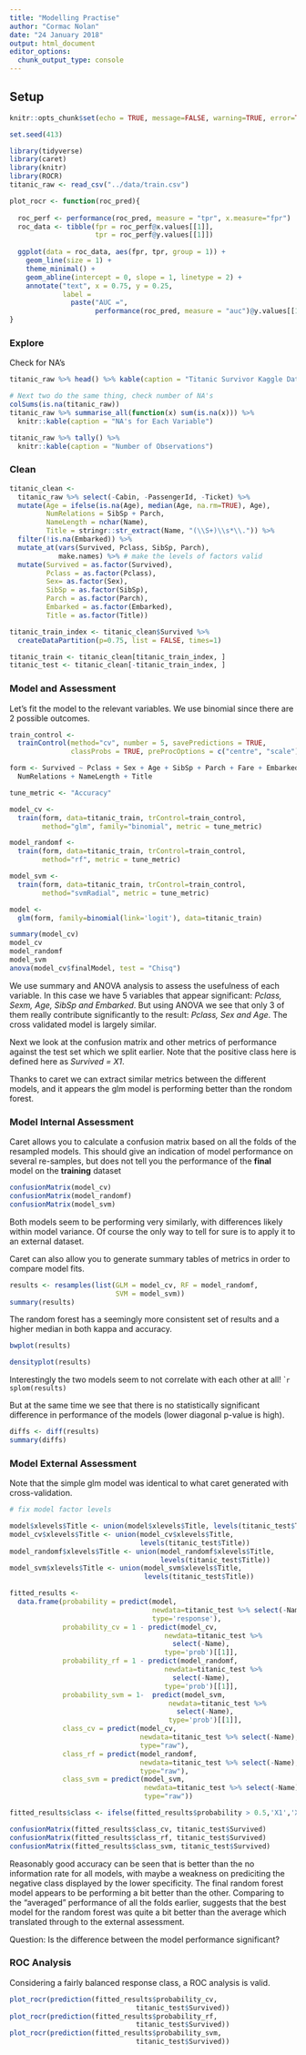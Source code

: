 ```yaml
---
title: "Modelling Practise"
author: "Cormac Nolan"
date: "24 January 2018"
output: html_document
editor_options: 
  chunk_output_type: console
---
```


## Setup {.tabset}

```r
knitr::opts_chunk$set(echo = TRUE, message=FALSE, warning=TRUE, error=TRUE)

set.seed(413)
```


```r
library(tidyverse)
library(caret)
library(knitr)
library(ROCR)
titanic_raw <- read_csv("../data/train.csv")

```


```r
plot_rocr <- function(roc_pred){
  
  roc_perf <- performance(roc_pred, measure = "tpr", x.measure="fpr")
  roc_data <- tibble(fpr = roc_perf@x.values[[1]],
                     tpr = roc_perf@y.values[[1]])
  
  ggplot(data = roc_data, aes(fpr, tpr, group = 1)) +
    geom_line(size = 1) +
    theme_minimal() +
    geom_abline(intercept = 0, slope = 1, linetype = 2) +
    annotate("text", x = 0.75, y = 0.25, 
             label = 
               paste("AUC =", 
                     performance(roc_pred, measure = "auc")@y.values[[1]]))
}

```
### Explore
Check for NA's
```r
titanic_raw %>% head() %>% kable(caption = "Titanic Survivor Kaggle Dataset")

# Next two do the same thing, check number of NA's
colSums(is.na(titanic_raw)) 
titanic_raw %>% summarise_all(function(x) sum(is.na(x))) %>% 
  knitr::kable(caption = "NA's for Each Variable")

titanic_raw %>% tally() %>%  
  knitr::kable(caption = "Number of Observations")
```

### Clean
```r
titanic_clean <- 
  titanic_raw %>% select(-Cabin, -PassengerId, -Ticket) %>% 
  mutate(Age = ifelse(is.na(Age), median(Age, na.rm=TRUE), Age),
         NumRelations = SibSp + Parch,
         NameLength = nchar(Name),
         Title = stringr::str_extract(Name, "(\\S+)\\s*\\.")) %>% 
  filter(!is.na(Embarked)) %>% 
  mutate_at(vars(Survived, Pclass, SibSp, Parch),
            make.names) %>% # make the levels of factors valid
  mutate(Survived = as.factor(Survived),
         Pclass = as.factor(Pclass),
         Sex= as.factor(Sex),
         SibSp = as.factor(SibSp),
         Parch = as.factor(Parch),
         Embarked = as.factor(Embarked),
         Title = as.factor(Title))
```

```r
titanic_train_index <- titanic_clean$Survived %>%
  createDataPartition(p=0.75, list = FALSE, times=1)

titanic_train <- titanic_clean[titanic_train_index, ]
titanic_test <- titanic_clean[-titanic_train_index, ]
```

### Model and Assessment
Let's fit the model to the relevant variables. We use binomial since there are 2 possible outcomes.
```r
train_control <- 
  trainControl(method="cv", number = 5, savePredictions = TRUE, 
               classProbs = TRUE, preProcOptions = c("centre", "scale"))

form <- Survived ~ Pclass + Sex + Age + SibSp + Parch + Fare + Embarked +
  NumRelations + NameLength + Title

tune_metric <- "Accuracy"

model_cv <- 
  train(form, data=titanic_train, trControl=train_control, 
        method="glm", family="binomial", metric = tune_metric)

model_randomf <- 
  train(form, data=titanic_train, trControl=train_control, 
        method="rf", metric = tune_metric)

model_svm <-
  train(form, data=titanic_train, trControl=train_control,
        method="svmRadial", metric = tune_metric)

model <- 
  glm(form, family=binomial(link='logit'), data=titanic_train)

summary(model_cv)
model_cv
model_randomf
model_svm
anova(model_cv$finalModel, test = "Chisq")

```

We use summary and ANOVA analysis to assess the usefulness of each variable. In this case we have 5 variables that appear significant: *Pclass, Sexm, Age, SibSp and Embarked*. But using ANOVA we see that only 3 of them really contribute significantly to the result: *Pclass, Sex and Age*. The cross validated model is largely similar.

Next we look at the confusion matrix and other metrics of performance against the test set which we split earlier. Note that the positive class here is defined here as *Survived = X1*.

Thanks to caret we can extract similar metrics between the different models, and it appears the glm model is performing better than the rondom forest.

### Model Internal Assessment
Caret allows you to calculate a confusion matrix based on all the folds of the resampled models. This should give an indication of model performance on several re-samples, but does not tell you the performance of the **final** model on the **training** dataset
```r
confusionMatrix(model_cv)
confusionMatrix(model_randomf)
confusionMatrix(model_svm)

```

Both models seem to be performing very similarly, with differences likely within model variance. Of course the only way to tell for sure is to apply it to an external dataset.

Caret can also allow you to generate summary tables of metrics in order to compare model fits.
```r
results <- resamples(list(GLM = model_cv, RF = model_randomf, 
                          SVM = model_svm))
summary(results)
```

The random forest has a seemingly more consistent set of results and a higher median in both kappa and accuracy. 
```r
bwplot(results)

densityplot(results)
```

Interestingly the two models seem to not correlate with each other at all!
````r
splom(results)
```

But at the same time we see that there is no statistically significant difference in performance of the models (lower diagonal p-value is high).
```r
diffs <- diff(results)
summary(diffs)
```

### Model External Assessment
Note that the simple glm model was identical to what caret generated with cross-validation.
```r
# fix model factor levels

model$xlevels$Title <- union(model$xlevels$Title, levels(titanic_test$Title))
model_cv$xlevels$Title <- union(model_cv$xlevels$Title,
                                levels(titanic_test$Title))
model_randomf$xlevels$Title <- union(model_randomf$xlevels$Title,
                                     levels(titanic_test$Title))
model_svm$xlevels$Title <- union(model_svm$xlevels$Title,
                                 levels(titanic_test$Title))

fitted_results <- 
  data.frame(probability = predict(model,
                                   newdata=titanic_test %>% select(-Name),
                                   type='response'),
             probability_cv = 1 - predict(model_cv,
                                      newdata=titanic_test %>%
                                        select(-Name),
                                      type='prob')[[1]],
             probability_rf = 1 - predict(model_randomf,
                                      newdata=titanic_test %>%
                                        select(-Name),
                                      type='prob')[[1]],
             probability_svm = 1-  predict(model_svm,
                                       newdata=titanic_test %>%
                                         select(-Name),
                                       type='prob')[[1]],
             class_cv = predict(model_cv, 
                                newdata=titanic_test %>% select(-Name),
                                type="raw"),
             class_rf = predict(model_randomf, 
                                newdata=titanic_test %>% select(-Name),
                                type="raw"),
             class_svm = predict(model_svm, 
                                 newdata=titanic_test %>% select(-Name),
                                 type="raw"))

fitted_results$class <- ifelse(fitted_results$probability > 0.5,'X1','X0')

confusionMatrix(fitted_results$class_cv, titanic_test$Survived)
confusionMatrix(fitted_results$class_rf, titanic_test$Survived)
confusionMatrix(fitted_results$class_svm, titanic_test$Survived)

```

Reasonably good accuracy can be seen that is better than the no information rate for all models, with maybe a weakness on prediciting the negative class displayed by the lower specificity. The final random forest model appears to be performing a bit better than the other. Comparing to the "averaged" performance of all the folds earlier, suggests that the best model for the random forest was quite a bit better than the average which translated through to the external assessment.

Question: Is the difference between the model performance significant?

### ROC Analysis
Considering a fairly balanced response class, a ROC analysis is valid. 
```r


plot_rocr(prediction(fitted_results$probability_cv,
                               titanic_test$Survived))
plot_rocr(prediction(fitted_results$probability_rf,
                               titanic_test$Survived))
plot_rocr(prediction(fitted_results$probability_svm,
                               titanic_test$Survived))


```